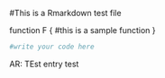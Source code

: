 #This is a Rmarkdown test file

function F {
  #this is a sample function
}
```r
#write your code here

```

AR: TEst entry\xcxzczdfasfads
test